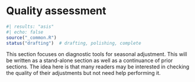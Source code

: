 # Quality assessment

```r
#| results: "asis"
#| echo: false
source("_common.R")
status("drafting")  # drafting, polishing, complete
```

This section focuses on diagnostic tools for seasonal adjustment.
This will be written as a stand-alone section as well as a continuance of prior sections.
The idea here is that many readers may be interested in checking the quality of their adjustments but not need help performing it.
